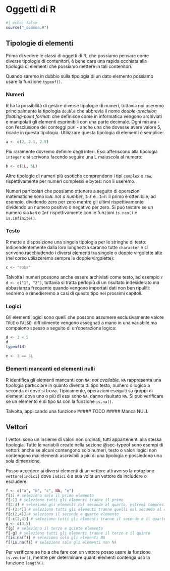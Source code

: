 #  Oggetti di R {#sec-objects}

```r
#| echo: false
source("_common.R")
```

## Tipologie di elementi {#sec-typeof}

Prima di vedere le classi di oggetti di R, che possiamo pensare come diverse tipologie di contenitori, è bene dare una rapida occhiata alla tipologia di elementi che possiamo mettere in tali contenitori.

Quando saremo in dubbio sulla tipologia di un dato elemento possiamo usare la funzione `typeof()`.

### Numeri

R ha la possibilità di gestire diverse tipologie di numeri, tuttavia noi useremo principalmente la tipologia `double` che abbrevia il nome *double-precision floating-point format*: che definisce come in informatica vengono archiviati e manipolati gli elementi esprimibili con una parte decimale. Ogni misura - con l'esclusione dei conteggi puri - anche una che dovesse avere valore 5, ricade in questa tipologia. Utilizzare questa tipologia di elementi è semplice:

```r
a <- c(2, 2.1, 2.5)
```

Più raramente dovremo definire degli interi. Essi afferiscono alla tipologia `integer` e si scrivono facendo seguire una L maiuscola al numero:

```r
b <- c(1L, 5L)
```

Altre tipologie di numeri più esotiche comprendono i tipi `complex` e `raw`, rispettivamente per numeri complessi e bytes: non li useremo.

Numeri particolari che possiamo ottenere a seguito di operazioni matematiche sono `NaN`: *not a number*, `Inf` e `-Inf`: il primo è ottenibile, ad esempio, dividendo zero per zero mentre gli ultimi rispettivamente dividendo un numero positivo o negativo per zero. Si può testare se un numero sia `NaN` o `Inf` rispettivamente con le funzioni `is.nan()` e `is.infinite()`.

### Testo

R mette a disposizione una singola tipologia per le stringhe di testo: indipendentemente dalla loro lunghezza saranno tutte `character` e si scrivono racchiudendo i diversi elementi tra singole o doppie virgolette alte (nel corso utilizzeremo sempre le doppie virgolette):

```r
c <- "roba"
```

Talvolta i numeri possono anche essere archiviati come testo, ad esempio `r d <- c("1", "2")`, tuttavia si tratta perlopiù di un risultato indesiderato ma abbastanza frequente quando vengono importati dati non ben ripuliti: vedremo e rimedieremo a casi di questo tipo nei prossimi capitoli.

### Logici

Gli elementi logici sono quelli che possono assumere esclusivamente valore `TRUE` o `FALSE`: difficilmente vengono assegnati a mano in una variabile ma compaiono spesso a seguito di un'operazione logica:

```r
d <- 3 < 5
d
typeof(d)

e <- 3 == 3L
```

### Elementi mancanti ed elementi nulli

R identifica gli elementi mancanti con `NA`: *not available*. `NA` rappresenta una tipologia particolare in quanto diventa di tipo testo, numero o logico a seconda di dove si trova. Tipicamente, operazioni eseguiti su gruppi di elementi dove uno o più di essi sono `NA`, danno risultato `NA`.
Si può verificare se un elemento è di tipo `NA` con la funzione `is.na()`.

Talvolta, applicando una funzione ##### TODO ##### Manca NULL

## Vettori

I vettori sono un insieme di valori non ordinati, tutti appartenenti alla stessa tipologia. Tutte le variabili create nella sezione @sec-typeof sono esempi di vettori: anche se alcuni contengono solo numeri, testo o valori logici non contengono mai elementi ascrivibili a più di una tipologia e possiedono una sola dimensione.

Posso accedere ai diversi elementi di un vettore attraverso la notazione `vettore[indici]` dove `indici` è a sua volta un vettore da includere o escludere:

```r
f <- c("a", "b", "c", NA, "e")
f[1] # seleziono solo il primo elemento
f[-1] # seleziono tutti gli elementi tranne il primo
f[2:4] # seleziono gli elementi dal secondo al quarto, estremi compresi
f[-(2:4)] # seleziono tutti gli elementi tranne quelli dal secondo al quarto
f[c(2,4)] # seleziono il secondo e quarto elemento
f[-c(2,4)] # seleziono tutti gli elementi tranne il secondo e il quarto
g <- c(3,5)
f[g] # seleziono il terzo e quinto elemento
f[-g] # seleziono tutti gli elementi tranne il terzo e il quinto
f[is.na(f)] # seleziono solo gli elementi NA
f[!is.na(f)] # seleziono solo gli elementi non NA
```

Per verificare se ho a che fare con un vettore posso usare la funzione `is.vector()`, mentre per determinare quanti elementi contenga uso la funzione `length()`.
